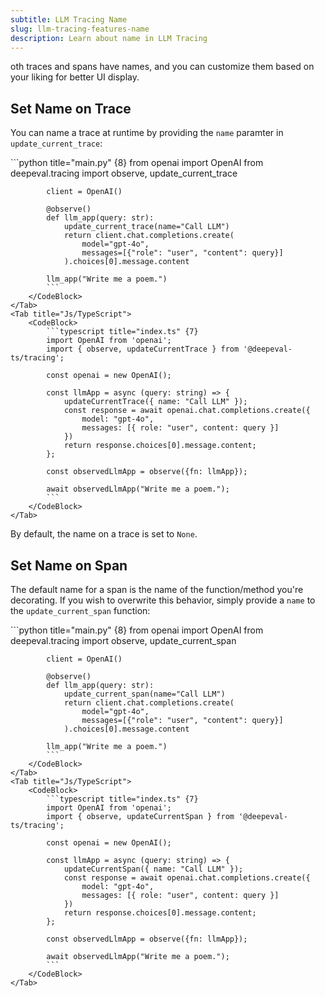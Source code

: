 ```yaml
---
subtitle: LLM Tracing Name
slug: llm-tracing-features-name
description: Learn about name in LLM Tracing
---
```


oth traces and spans have names, and you can customize them based on your liking for better UI display.

## Set Name on Trace

You can name a trace at runtime by providing the `name` paramter in `update_current_trace`:

<Tabs>
    <Tab title="Python">
        <CodeBlock>
            ```python title="main.py" {8}
            from openai import OpenAI 
            from deepeval.tracing import observe, update_current_trace
            
            client = OpenAI()
            
            @observe()
            def llm_app(query: str):
                update_current_trace(name="Call LLM")
                return client.chat.completions.create(
                    model="gpt-4o",
                    messages=[{"role": "user", "content": query}]
                ).choices[0].message.content
            
            llm_app("Write me a poem.")
            ```
        </CodeBlock>
    </Tab>
    <Tab title="Js/TypeScript">
        <CodeBlock>
            ```typescript title="index.ts" {7}
            import OpenAI from 'openai';
            import { observe, updateCurrentTrace } from '@deepeval-ts/tracing';

            const openai = new OpenAI();

            const llmApp = async (query: string) => {
                updateCurrentTrace({ name: "Call LLM" });
                const response = await openai.chat.completions.create({
                    model: "gpt-4o",
                    messages: [{ role: "user", content: query }]
                })
                return response.choices[0].message.content;
            };

            const observedLlmApp = observe({fn: llmApp});

            await observedLlmApp("Write me a poem.");
            ```
        </CodeBlock>
    </Tab>
</Tabs>

By default, the name on a trace is set to `None`.

## Set Name on Span

The default name for a span is the name of the function/method you're decorating. If you wish to overwrite this behavior, simply provide a `name` to the `update_current_span` function:

<Tabs>
    <Tab title="Python">
        <CodeBlock>
            ```python title="main.py" {8}
            from openai import OpenAI 
            from deepeval.tracing import observe, update_current_span
            
            client = OpenAI()
            
            @observe()
            def llm_app(query: str):
                update_current_span(name="Call LLM")
                return client.chat.completions.create(
                    model="gpt-4o",
                    messages=[{"role": "user", "content": query}]
                ).choices[0].message.content
            
            llm_app("Write me a poem.")
            ```
        </CodeBlock>
    </Tab>
    <Tab title="Js/TypeScript">
        <CodeBlock>
            ```typescript title="index.ts" {7}
            import OpenAI from 'openai';
            import { observe, updateCurrentSpan } from '@deepeval-ts/tracing';

            const openai = new OpenAI();

            const llmApp = async (query: string) => {
                updateCurrentSpan({ name: "Call LLM" });
                const response = await openai.chat.completions.create({
                    model: "gpt-4o",
                    messages: [{ role: "user", content: query }]
                })
                return response.choices[0].message.content;
            };

            const observedLlmApp = observe({fn: llmApp});

            await observedLlmApp("Write me a poem.");
            ```
        </CodeBlock>
    </Tab>
</Tabs>